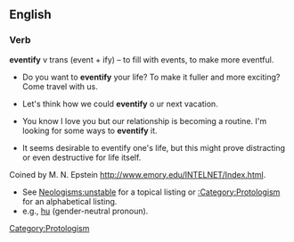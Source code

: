 ==English==
===Verb===

'''eventify'''  v trans (event + ify) – to  fill with events, to make more eventful.


*Do you want to '''eventify'''  your life? To make it fuller and more exciting? Come travel with us.

* Let's think how we could '''eventify''' o ur next vacation. 

*You know I love you but our relationship is becoming a routine. I'm looking for some ways to '''eventify'''  it.

*It seems desirable to eventify one's life, but this might prove distracting or even destructive for life itself.

Coined by M. N. Epstein [[http://www.emory.edu/INTELNET/Index.html]].

*See [[Neologisms:unstable]] for a topical listing or [[:Category:Protologism]] for an alphabetical listing.
* e.g., [[hu]] (gender-neutral pronoun).

{{protologism}} 
 [[Category:Protologism]]